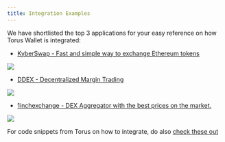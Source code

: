 ```yaml
---
title: Integration Examples
---
```


We have shortlisted the top 3 applications for your easy reference on how Torus
Wallet is integrated:

- [KyberSwap - Fast and simple way to exchange Ethereum tokens](https://kyberswap.com/swap/eth-knc)

![](../../static/assets/kyber-swap.png)

- [DDEX - Decentralized Margin Trading](https://ddex.io/margin/ETH-USDT)

![](../../static/assets/ddex.png)

- [1inchexchange - DEX Aggregator with the best prices on the market.](https://1inch.exchange/#/)

![](../../static/assets/1inch.png)

For code snippets from Torus on how to integrate, do also
[check these out](https://github.com/torusresearch/torus-embed/tree/master/examples)
